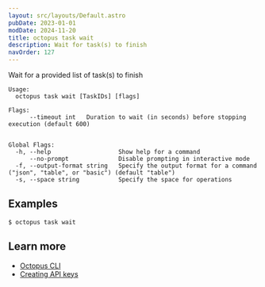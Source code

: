 ```yaml
---
layout: src/layouts/Default.astro
pubDate: 2023-01-01
modDate: 2024-11-20
title: octopus task wait
description: Wait for task(s) to finish
navOrder: 127
---
```


Wait for a provided list of task(s) to finish

```
Usage:
  octopus task wait [TaskIDs] [flags]

Flags:
      --timeout int   Duration to wait (in seconds) before stopping execution (default 600)


Global Flags:
  -h, --help                   Show help for a command
      --no-prompt              Disable prompting in interactive mode
  -f, --output-format string   Specify the output format for a command ("json", "table", or "basic") (default "table")
  -s, --space string           Specify the space for operations

```

## Examples

<SamplesInstance />

```
$ octopus task wait

```

## Learn more

- [Octopus CLI](/docs/octopus-rest-api/cli)
- [Creating API keys](/docs/octopus-rest-api/how-to-create-an-api-key)